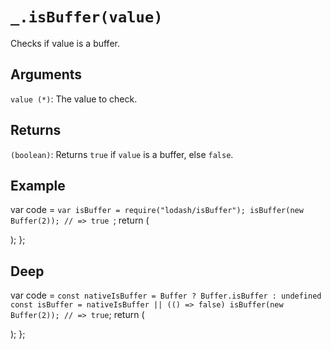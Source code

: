 # `_.isBuffer(value)`

Checks if value is a buffer.

## Arguments

`value (*)`: The value to check.

## Returns

`(boolean)`: Returns `true` if `value`  is a buffer, else `false`.

## Example


  var code = `var isBuffer = require("lodash/isBuffer");
isBuffer(new Buffer(2));
// => true
`;
  return (
    <div>
      <Embed source={code} />
    </div>
  );
};

<Demo />

## Deep

  var code = `
const nativeIsBuffer = Buffer ? Buffer.isBuffer : undefined
const isBuffer = nativeIsBuffer || (() => false)
isBuffer(new Buffer(2));
// => true
`;
return (
<div>
<Embed source={code} />
</div>
);
};

<DeepDemo />

